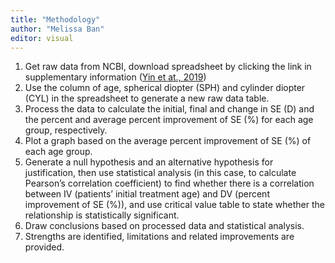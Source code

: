 ```yaml
---
title: "Methodology"
author: "Melissa Ban"
editor: visual
---
```


1.  Get raw data from NCBI, download spreadsheet by clicking the link in supplementary information ([Yin et at., 2019](https://www.ncbi9.nlm.nih.gov/pmc/articles/PMC6545229/#supplemental-information))
2.  Use the column of age, spherical diopter (SPH) and cylinder diopter (CYL) in the spreadsheet to generate a new raw data table.
3.  Process the data to calculate the initial, final and change in SE (D) and the percent and average percent improvement of SE (%) for each age group, respectively.
4.  Plot a graph based on the average percent improvement of SE (%) of each age group.
5.  Generate a null hypothesis and an alternative hypothesis for justification, then use statistical analysis (in this case, to calculate Pearson's correlation coefficient) to find whether there is a correlation between IV (patients' initial treatment age) and DV (percent improvement of SE (%)), and use critical value table to state whether the relationship is statistically significant.
6.  Draw conclusions based on processed data and statistical analysis.
7.  Strengths are identified, limitations and related improvements are provided.
